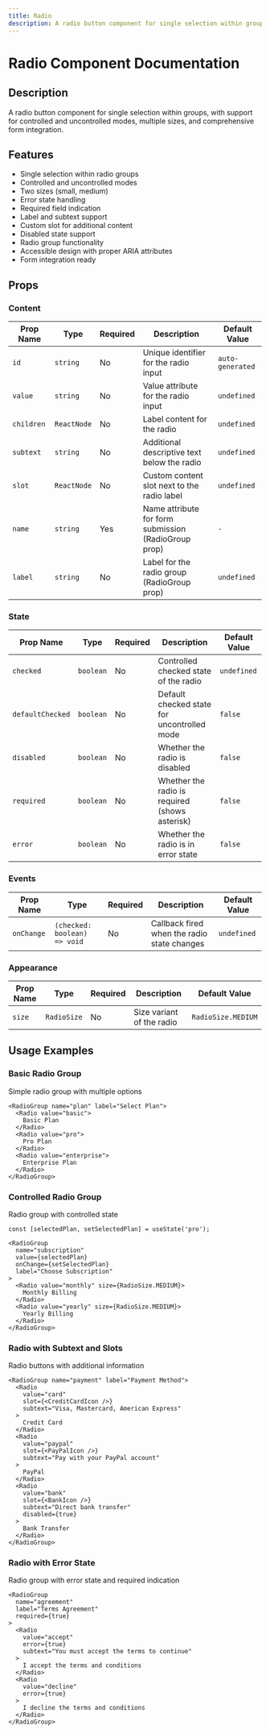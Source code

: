 ```yaml
---
title: Radio
description: A radio button component for single selection within groups, with support for controlled and uncontrolled modes, multiple sizes, and comprehensive form integration.
---
```



# Radio Component Documentation

## Description
A radio button component for single selection within groups, with support for controlled and uncontrolled modes, multiple sizes, and comprehensive form integration.

## Features
- Single selection within radio groups
- Controlled and uncontrolled modes
- Two sizes (small, medium)
- Error state handling
- Required field indication
- Label and subtext support
- Custom slot for additional content
- Disabled state support
- Radio group functionality
- Accessible design with proper ARIA attributes
- Form integration ready

## Props

### Content

| Prop Name | Type | Required | Description | Default Value |
|-----------|------|----------|-------------|---------------|
| `id` | `string` | No | Unique identifier for the radio input | `auto-generated` |
| `value` | `string` | No | Value attribute for the radio input | `undefined` |
| `children` | `ReactNode` | No | Label content for the radio | `undefined` |
| `subtext` | `string` | No | Additional descriptive text below the radio | `undefined` |
| `slot` | `ReactNode` | No | Custom content slot next to the radio label | `undefined` |
| `name` | `string` | Yes | Name attribute for form submission (RadioGroup prop) | `-` |
| `label` | `string` | No | Label for the radio group (RadioGroup prop) | `undefined` |

### State

| Prop Name | Type | Required | Description | Default Value |
|-----------|------|----------|-------------|---------------|
| `checked` | `boolean` | No | Controlled checked state of the radio | `undefined` |
| `defaultChecked` | `boolean` | No | Default checked state for uncontrolled mode | `false` |
| `disabled` | `boolean` | No | Whether the radio is disabled | `false` |
| `required` | `boolean` | No | Whether the radio is required (shows asterisk) | `false` |
| `error` | `boolean` | No | Whether the radio is in error state | `false` |

### Events

| Prop Name | Type | Required | Description | Default Value |
|-----------|------|----------|-------------|---------------|
| `onChange` | `(checked: boolean) => void` | No | Callback fired when the radio state changes | `undefined` |

### Appearance

| Prop Name | Type | Required | Description | Default Value |
|-----------|------|----------|-------------|---------------|
| `size` | `RadioSize` | No | Size variant of the radio | `RadioSize.MEDIUM` |

## Usage Examples

### Basic Radio Group
Simple radio group with multiple options

```tsx
<RadioGroup name="plan" label="Select Plan">
  <Radio value="basic">
    Basic Plan
  </Radio>
  <Radio value="pro">
    Pro Plan
  </Radio>
  <Radio value="enterprise">
    Enterprise Plan
  </Radio>
</RadioGroup>
```

### Controlled Radio Group
Radio group with controlled state

```tsx
const [selectedPlan, setSelectedPlan] = useState('pro');

<RadioGroup 
  name="subscription"
  value={selectedPlan}
  onChange={setSelectedPlan}
  label="Choose Subscription"
>
  <Radio value="monthly" size={RadioSize.MEDIUM}>
    Monthly Billing
  </Radio>
  <Radio value="yearly" size={RadioSize.MEDIUM}>
    Yearly Billing
  </Radio>
</RadioGroup>
```

### Radio with Subtext and Slots
Radio buttons with additional information

```tsx
<RadioGroup name="payment" label="Payment Method">
  <Radio 
    value="card"
    slot={<CreditCardIcon />}
    subtext="Visa, Mastercard, American Express"
  >
    Credit Card
  </Radio>
  <Radio 
    value="paypal"
    slot={<PayPalIcon />}
    subtext="Pay with your PayPal account"
  >
    PayPal
  </Radio>
  <Radio 
    value="bank"
    slot={<BankIcon />}
    subtext="Direct bank transfer"
    disabled={true}
  >
    Bank Transfer
  </Radio>
</RadioGroup>
```

### Radio with Error State
Radio group with error state and required indication

```tsx
<RadioGroup 
  name="agreement"
  label="Terms Agreement"
  required={true}
>
  <Radio 
    value="accept"
    error={true}
    subtext="You must accept the terms to continue"
  >
    I accept the terms and conditions
  </Radio>
  <Radio 
    value="decline"
    error={true}
  >
    I decline the terms and conditions
  </Radio>
</RadioGroup>
```
